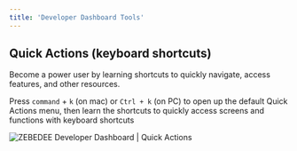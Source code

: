 ```yaml
---
title: 'Developer Dashboard Tools'
---
```


## Quick Actions (keyboard shortcuts)[​](#quick-actions-keyboard-shortcuts "Direct link to heading")

Become a power user by learning shortcuts to quickly navigate, access features, and other resources.

Press `command` + `k` (on mac) or `Ctrl + k` (on PC) to open up the default Quick Actions menu, then learn the shortcuts to quickly access screens and functions with keyboard shortcuts

<Frame type="glass" caption="ZEBEDEE Developer Dashboard | Quick Actions">
  <img src="/img/v2/kbar.png" alt="ZEBEDEE Developer Dashboard | Quick Actions" />
</Frame>
<br />